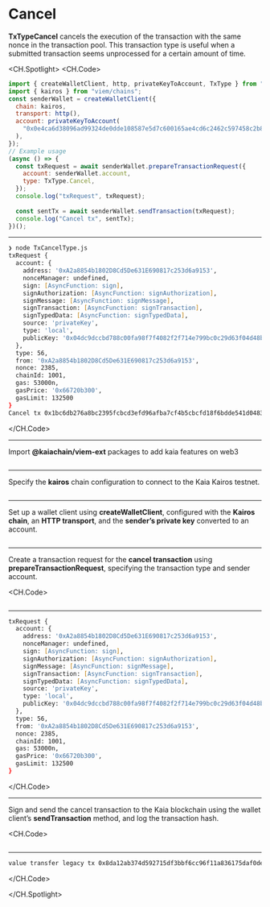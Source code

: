 # Cancel

**TxTypeCancel** cancels the execution of the transaction with the same nonce in the transaction pool. This transaction type is useful when a submitted transaction seems unprocessed for a certain amount of time.

<CH.Spotlight>
<CH.Code>

```js TxCancelType.js
import { createWalletClient, http, privateKeyToAccount, TxType } from "@kaiachain/viem-ext";
import { kairos } from "viem/chains";
const senderWallet = createWalletClient({
  chain: kairos,
  transport: http(),
  account: privateKeyToAccount(
    "0x0e4ca6d38096ad99324de0dde108587e5d7c600165ae4cd6c2462c597458c2b8"
  ),
});
// Example usage
(async () => {
  const txRequest = await senderWallet.prepareTransactionRequest({
    account: senderWallet.account,
    type: TxType.Cancel,
  });
  console.log("txRequest", txRequest);
  
  const sentTx = await senderWallet.sendTransaction(txRequest);
  console.log("Cancel tx", sentTx);
})();

```

---

```zsh output
❯ node TxCancelType.js
txRequest {
  account: {
    address: '0xA2a8854b1802D8Cd5De631E690817c253d6a9153',
    nonceManager: undefined,
    sign: [AsyncFunction: sign],
    signAuthorization: [AsyncFunction: signAuthorization],
    signMessage: [AsyncFunction: signMessage],
    signTransaction: [AsyncFunction: signTransaction],
    signTypedData: [AsyncFunction: signTypedData],
    source: 'privateKey',
    type: 'local',
    publicKey: '0x04dc9dccbd788c00fa98f7f4082f2f714e799bc0c29d63f04d48b54fe6250453cdaf06ca34ae8714cf3dae06bacdb78c7c2d4054bd38961d40853cd5f15955da79'   
  },
  type: 56,
  from: '0xA2a8854b1802D8Cd5De631E690817c253d6a9153',
  nonce: 2385,
  chainId: 1001,
  gas: 53000n,
  gasPrice: '0x66720b300',
  gasLimit: 132500
}
Cancel tx 0x1bc6db276a8bc2395fcbcd3efd96afba7cf4b5cbcfd18f6bdde541d04838d065

```

</CH.Code>

---

Import **@kaiachain/viem-ext** packages to add kaia features on web3

```js TxCancelType.js focus=1

```

---

Specify the **kairos** chain configuration to connect to the Kaia Kairos testnet.

```js TxCancelType.js focus=2

```

---

Set up a wallet client using **createWalletClient**, configured with the **Kairos chain**, an **HTTP transport**, and the **sender’s private key** converted to an account.

```js TxCancelType.js focus=3:9

```

---

Create a transaction request for the **cancel transaction** using **prepareTransactionRequest**, specifying the transaction type and sender account.

<CH.Code>
```js TxCancelType.js focus=12:17

```
---

```zsh output
txRequest {
  account: {
    address: '0xA2a8854b1802D8Cd5De631E690817c253d6a9153',
    nonceManager: undefined,
    sign: [AsyncFunction: sign],
    signAuthorization: [AsyncFunction: signAuthorization],
    signMessage: [AsyncFunction: signMessage],
    signTransaction: [AsyncFunction: signTransaction],
    signTypedData: [AsyncFunction: signTypedData],
    source: 'privateKey',
    type: 'local',
    publicKey: '0x04dc9dccbd788c00fa98f7f4082f2f714e799bc0c29d63f04d48b54fe6250453cdaf06ca34ae8714cf3dae06bacdb78c7c2d4054bd38961d40853cd5f15955da79'   
  },
  type: 56,
  from: '0xA2a8854b1802D8Cd5De631E690817c253d6a9153',
  nonce: 2385,
  chainId: 1001,
  gas: 53000n,
  gasPrice: '0x66720b300',
  gasLimit: 132500
}
```

</CH.Code>

---

Sign and send the cancel transaction to the Kaia blockchain using the wallet client’s **sendTransaction** method, and log the transaction hash.

<CH.Code>
```js TxCancelType.js focus=19:20

````

---

```zsh output
value transfer legacy tx 0x8da12ab374d592715df3bbf6cc96f11a836175daf0dec7f26295d172d6206056
````

</CH.Code>

</CH.Spotlight>
